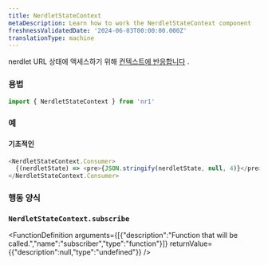 ```yaml
---
title: NerdletStateContext
metaDescription: Learn how to work the NerdletStateContext component
freshnessValidatedDate: '2024-06-03T00:00:00.000Z'
translationType: machine
---
```


nerdlet URL 상태에 액세스하기 위해 [컨텍스트에 반응합니다](https://reactjs.org/docs/context.html#when-to-use-context) .

### 용법

```js
import { NerdletStateContext } from 'nr1'
```

### 예

#### 기초적인

```js
<NerdletStateContext.Consumer>
  {(nerdletState) => <pre>{JSON.stringify(nerdletState, null, 4)}</pre>}
</NerdletStateContext.Consumer>
```

### 행동 양식

### `NerdletStateContext.subscribe`

<FunctionDefinition
  arguments={[{"description":"Function that will be called.","name":"subscriber","type":"function"}]}
  returnValue={{"description":null,"type":"undefined"}}
/>